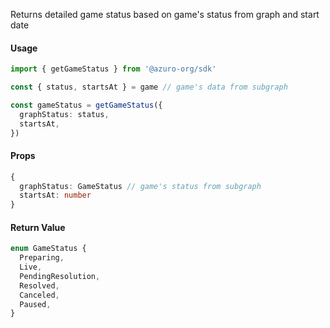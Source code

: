 Returns detailed game status based on game's status from graph and start date

#### Usage

```ts
import { getGameStatus } from '@azuro-org/sdk'

const { status, startsAt } = game // game's data from subgraph

const gameStatus = getGameStatus({ 
  graphStatus: status,
  startsAt,
})
```

#### Props

```ts
{
  graphStatus: GameStatus // game's status from subgraph
  startsAt: number
}
```

#### Return Value

```ts
enum GameStatus {
  Preparing,
  Live,
  PendingResolution,
  Resolved,
  Canceled,
  Paused,
}
```
